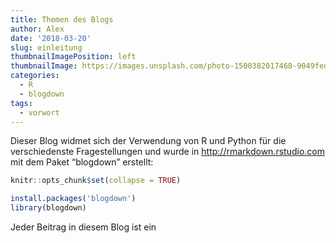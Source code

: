 ```yaml
---
title: Themen des Blogs
author: Alex
date: '2018-03-20'
slug: einleitung
thumbnailImagePosition: left
thumbnailImage: https://images.unsplash.com/photo-1500382017468-9049fed747ef?ixlib=rb-0.3.5&ixid=eyJhcHBfaWQiOjEyMDd9&s=d95a7ecfe44e2b19f3c522572237fd13&auto=format&fit=crop&w=1189&q=80
categories:
  - R
  - blogdown
tags:
  - vorwort
---
```

Dieser Blog widmet sich der Verwendung von R und Python für die verschiedenste Fragestellungen
und wurde in <http://rmarkdown.rstudio.com> mit dem Paket "blogdown" erstellt:
<!--more-->

```r
knitr::opts_chunk$set(collapse = TRUE)
```


```r
install.packages('blogdown')
library(blogdown)
```

Jeder Beitrag in diesem Blog ist ein
